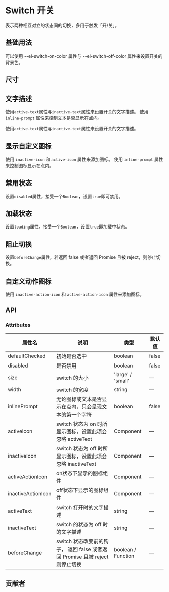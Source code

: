# Switch 开关


表示两种相互对立的状态间的切换，多用于触发「开/关」。

## 基础用法

可以使用 --el-switch-on-color 属性与 --el-switch-off-color 属性来设置开关的背景色。

<CodeBlock name="SwitchBasic">
  <SwitchBasic />
</CodeBlock>

## 尺寸

<CodeBlock name="SwitchSize">
  <SwitchSize />
</CodeBlock>

## 文字描述

使用`active-text`属性与`inactive-text`属性来设置开关的文字描述。 使用 `inline-prompt` 属性来控制文本是否显示在点内。

使用`active-text`属性与`inactive-text`属性来设置开关的文字描述。

<CodeBlock name="SwitchText">
  <SwitchText />
</CodeBlock>

## 显示自定义图标

使用 `inactive-icon` 和 `active-icon` 属性来添加图标。 使用 `inline-prompt` 属性来控制图标显示在点内。

<CodeBlock name="SwitchIcon">
  <SwitchIcon />
</CodeBlock>

## 禁用状态

设置`disabled`属性，接受一个`Boolean`，设置`true`即可禁用。

<CodeBlock name="SwitchDisabled">
  <SwitchDisabled />
</CodeBlock>

## 加载状态

设置`loading`属性，接受一个`Boolean`，设置`true`即加载中状态。

<CodeBlock name="SwitchLoading">
  <SwitchLoading />
</CodeBlock>

## 阻止切换

设置`beforeChange`属性，若返回 false 或者返回 Promise 且被 reject，则停止切换。

<CodeBlock name="SwitchBeforeChange">
  <SwitchBeforeChange />
</CodeBlock>

## 自定义动作图标

使用 `inactive-action-icon` 和 `active-action-icon` 属性来添加图标。

<CodeBlock name="SwitchActionIcon">
  <SwitchActionIcon />
</CodeBlock>

## API

### Attributes

| 属性名             | 说明                                                                         | 类型               | 默认值 |
| ------------------ | ---------------------------------------------------------------------------- | ------------------ | ------ |
| defaultChecked     | 初始是否选中                                                                 | boolean            | false  |
| disabled           | 是否禁用                                                                     | boolean            | false  |
| size               | switch 的大小                                                                | 'large' / 'small'  | —      |
| width              | switch 的宽度                                                                | string             | —      |
| inlinePrompt       | 无论图标或文本是否显示在点内，只会呈现文本的第一个字符                       | boolean            | false  |
| activeIcon         | switch 状态为 on 时所显示图标，设置此项会忽略 activeText                     | Component          | —      |
| inactiveIcon       | switch 状态为 off 时所显示图标，设置此项会忽略 inactiveText                  | Component          | —      |
| activeActionIcon   | on状态下显示的图标组件                                                       | Component          | —      |
| inactiveActionIcon | off状态下显示的图标组件                                                      | Component          | —      |
| activeText         | switch 打开时的文字描述                                                      | string             | —      |
| inactiveText       | switch 的状态为 off 时的文字描述                                             | string             | —      |
| beforeChange       | switch 状态改变前的钩子， 返回 false 或者返回 Promise 且被 reject 则停止切换 | boolean / Function | —      |

## 贡献者

<Contributor path="packages/Switch/index.zh-CN.mdx" />